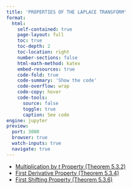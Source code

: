 ```yaml
---
title: 'PROPERTIES OF THE LAPLACE TRANSFORM'
format:
  html:
    self-contained: true
    page-layout: full
    toc: true
    toc-depth: 2
    toc-location: right
    number-sections: false
    html-math-method: katex
    embed-resources: true
    code-fold: true
    code-summary: 'Show the code'
    code-overflow: wrap
    code-copy: hover
    code-tools:
      source: false
      toggle: true
      caption: See code
engine: jupyter
preview:
  port: 3000
  browser: true
  watch-inputs: true
  navigate: true
---
```


- [Multiplication by $t$ Property (Theorem 5.3.2)](./multiplication-by-t-property.html)
- [First Derivative Property (Theorem 5.3.4)](./first-derivative-property.html)
- [First Shifting Property (Theorem 5.3.6)](./first-shifting-property.html)
